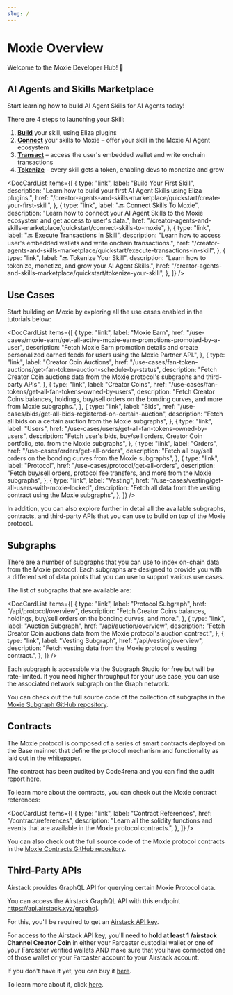 ```yaml
---
slug: /
---
```



# Moxie Overview

Welcome to the Moxie Developer Hub! 👋

## AI Agents and Skills Marketplace

Start learning how to build AI Agent Skills for AI Agents today!

There are 4 steps to launching your Skill:

1. [**Build**](../creator-agents-and-skills-marketplace/02-quickstart/01-create-your-first-skill.mdx) your skill, using Eliza plugins
2. [**Connect**](../creator-agents-and-skills-marketplace/02-quickstart/02-connect-skills-to-moxie.mdx) your skills to Moxie – offer your skill in the Moxie AI Agent ecosystem
3. [**Transact**](../creator-agents-and-skills-marketplace/02-quickstart/03-execute-transactions-in-skill.mdx) – access the user's embedded wallet and write onchain transactions
4. [**Tokenize**](../creator-agents-and-skills-marketplace/02-quickstart/04-tokenize-your-skill.mdx) - every skill gets a token, enabling devs to monetize and grow

<DocCardList
  items={[
    {
      type: "link",
      label: "Build Your First Skill",
      description:
        "Learn how to build your first AI Agent Skills using Eliza plugins.",
      href: "/creator-agents-and-skills-marketplace/quickstart/create-your-first-skill",
    },
    {
      type: "link",
      label: "🔜 Connect Skills To Moxie",
      description:
        "Learn how to connect your AI Agent Skills to the Moxie ecosystem and get access to user's data.",
      href: "/creator-agents-and-skills-marketplace/quickstart/connect-skills-to-moxie",
    },
    {
      type: "link",
      label: "🔜 Execute Transactions In Skill",
      description:
        "Learn how to access user's embedded wallets and write onchain transactions.",
      href: "/creator-agents-and-skills-marketplace/quickstart/execute-transactions-in-skill",
    },
    {
      type: "link",
      label: "🔜 Tokenize Your Skill",
      description:
        "Learn how to tokenize, monetize, and grow your AI Agent Skills.",
      href: "/creator-agents-and-skills-marketplace/quickstart/tokenize-your-skill",
    },
  ]}
/>

## Use Cases

Start building on Moxie by exploring all the use cases enabled in the tutorials below:

<DocCardList
  items={[
    {
      type: "link",
      label: "Moxie Earn",
      href: "/use-cases/moxie-earn/get-all-active-moxie-earn-promotions-promoted-by-a-user",
      description:
        "Fetch Moxie Earn promotion details and create personalized earned feeds for users using the Moxie Partner API.",
    },
    {
      type: "link",
      label: "Creator Coin Auctions",
      href: "/use-cases/fan-token-auctions/get-fan-token-auction-schedule-by-status",
      description:
        "Fetch Creator Coin auctions data from the Moxie protocol's subgraphs and third-party APIs",
    },
    {
      type: "link",
      label: "Creator Coins",
      href: "/use-cases/fan-tokens/get-all-fan-tokens-owned-by-users",
      description:
        "Fetch Creator Coins balances, holdings, buy/sell orders on the bonding curves, and more from Moxie subgraphs.",
    },
    {
      type: "link",
      label: "Bids",
      href: "/use-cases/bids/get-all-bids-registered-on-certain-auction",
      description:
        "Fetch all bids on a certain auction from the Moxie subgraphs",
    },
    {
      type: "link",
      label: "Users",
      href: "/use-cases/users/get-all-fan-tokens-owned-by-users",
      description:
        "Fetch user's bids, buy/sell orders, Creator Coin portfolio, etc. from the Moxie subgraphs",
    },
    {
      type: "link",
      label: "Orders",
      href: "/use-cases/orders/get-all-orders",
      description:
        "Fetch all buy/sell orders on the bonding curves from the Moxie subgraphs",
    },
    {
      type: "link",
      label: "Protocol",
      href: "/use-cases/protocol/get-all-orders",
      description:
        "Fetch buy/sell orders, protocol fee transfers, and more from the Moxie subgraphs",
    },
    {
      type: "link",
      label: "Vesting",
      href: "/use-cases/vesting/get-all-users-with-moxie-locked",
      description:
        "Fetch all data from the vesting contract using the Moxie subgraphs",
    },
  ]}
/>

In addition, you can also explore further in detail all the available subgraphs, contracts, and third-party APIs that you can use to build on top of the Moxie protocol.

## Subgraphs

There are a number of subgraphs that you can use to index on-chain data from the Moxie protocol. Each subgraphs are designed to provide you with a different set of data points that you can use to support various use cases.

The list of subgraphs that are available are:

<DocCardList
  items={[
    {
      type: "link",
      label: "Protocol Subgraph",
      href: "/api/protocol/overview",
      description:
        "Fetch Creator Coins balances, holdings, buy/sell orders on the bonding curves, and more.",
    },
    {
      type: "link",
      label: "Auction Subgraph",
      href: "/api/auction/overview",
      description:
        "Fetch Creator Coin auctions data from the Moxie protocol's auction contract.",
    },
    {
      type: "link",
      label: "Vesting Subgraph",
      href: "/api/vesting/overview",
      description:
        "Fetch vesting data from the Moxie protocol's vesting contract.",
    },
  ]}
/>

Each subgraph is accessible via the Subgraph Studio for free but will be rate-limited. If you need higher throughput for your use case, you can use the associated network subgraph on the Graph network.

You can check out the full source code of the collection of subgraphs in the [Moxie Subgraph GitHub repository](https://github.com/moxie-protocol/Subgraphs).

## Contracts

The Moxie protocol is composed of a series of smart contracts deployed on the Base mainnet that define the protocol mechanism and functionality as laid out in the [whitepaper](https://build.moxie.xyz/).

The contract has been audited by Code4rena and you can find the audit report [here](https://github.com/moxie-protocol/contracts/tree/dev/audit).

To learn more about the contracts, you can check out the Moxie contract references:

<DocCardList
  items={[
    {
      type: "link",
      label: "Contract References",
      href: "/contract/references",
      description:
        "Learn all the solidity functions and events that are available in the Moxie protocol contracts.",
    },
  ]}
/>

You can also check out the full source code of the Moxie protocol contracts in the [Moxie Contracts GitHub repository](https://github.com/moxie-protocol/contracts).

## Third-Party APIs

Airstack provides GraphQL API for querying certain Moxie Protocol data.

You can access the Airstack GraphQL API with this endpoint https://api.airstack.xyz/graphql.

For this, you'll be required to get an [Airstack API key](https://docs.airstack.xyz/airstack-docs-and-faqs/get-started/get-api-key).

For access to the Airstack API key, you'll need to **hold at least 1 /airstack Channel Creator Coin** in either your Farcaster custodial wallet or one of your Farcaster verified wallets AND make sure that you have connected one of those wallet or your Farcaster account to your Airstack account.

If you don't have it yet, you can buy it [here](https://www.airstack.xyz/channels/airstack).

To learn more about it, click [here](https://docs.airstack.xyz/airstack-docs-and-faqs/moxie).
